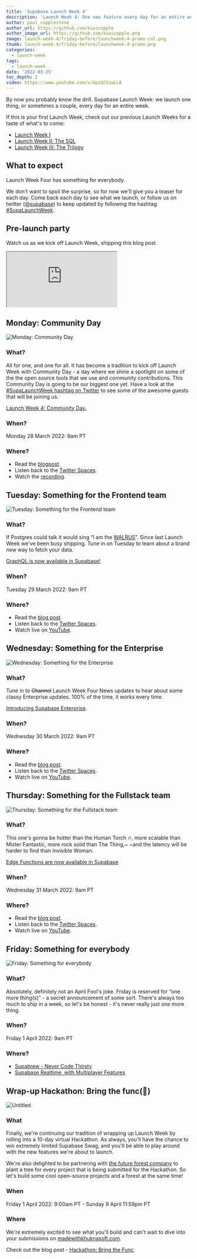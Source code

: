 ```yaml
---
title: 'Supabase Launch Week 4'
description: 'Launch Week 4: One new feature every day for an entire week. Starting Monday 28th March.'
author: paul_copplestone
author_url: https://github.com/kiwicopple
author_image_url: https://github.com/kiwicopple.png
image: launch-week-4/friday-before/launchweek-4-promo-cal.png
thumb: launch-week-4/friday-before/launchweek-4-promo.png
categories:
  - launch-week
tags:
  - launch-week
date: '2022-03-25'
toc_depth: 2
video: https://www.youtube.com/v/bpzQCViwLLA
---
```


By now you probably know the drill. Supabase Launch Week: we launch one thing, or sometimes a couple,
every day for an entire week.

If this is your first Launch Week, check out our previous Launch Weeks for a taste of what's to come:

- [Launch Week I](/blog/launch-week)
- [Launch Week II: The SQL](/blog/supabase-launch-week-sql)
- [Launch Week III: The Trilogy](/blog/supabase-launch-week-the-trilogy)

## What to expect

Launch Week Four has something for everybody.

We don't want to spoil the surprise, so for now we'll give you a teaser for each day.
Come back each day to see what we launch, or follow us on twitter ([@supabase](https://twitter.com/supabase))
to keep updated by following the hashtag [#SupaLaunchWeek](https://twitter.com/hashtag/SupaLaunchWeek).

## Pre-launch party

Watch us as we kick off Launch Week, shipping this blog post.

<div className="video-container">
  <iframe
    className="video-with-border w-full"
    src="https://www.youtube-nocookie.com/embed/bpzQCViwLLA"
    frameBorder="1"
    allow="accelerometer; autoplay; clipboard-write; encrypted-media; gyroscope; picture-in-picture"
    allowFullScreen
  ></iframe>
</div>

## Monday: Community Day

![Monday: Community Day](/images/blog/launch-week-4/friday-before/community.png)

### What?

All for one, and one for all. It has become a tradition to kick off Launch Week with Community Day -
a day where we shine a spotlight on some of the the open source tools that we use and community contributions.
This Community Day is going to be our biggest one yet.
Have a look at the [#SupaLaunchWeek hashtag on Twitter](https://twitter.com/hashtag/SupaLaunchWeek?src=hashtag_click)
to see some of the awesome guests that will be joining us.

[Launch Week 4: Community Day.](/blog/community-day)

### When?

Monday 28 March 2022: 9am PT

### Where?

- Read the [blogpost](/blog/community-day).
- Listen back to the [Twitter Spaces](https://twitter.com/i/spaces/1mnxedEZzVPJX).
- Watch the [recording](https://youtu.be/D0gIgjozOzc).

## Tuesday: Something for the Frontend team

![Tuesday: Something for the Frontend team](/images/blog/launch-week-4/friday-before/beatles.png)

### What?

If Postgres could talk it would sing “I am the <a href="/blog/2021/09/10/supabase-beta-august-2021#realtime-security-codename-walrus">WALRUS</a>”.
Since last Launch Week we've been busy shipping. Tune in on Tuesday to learn about a brand new way to fetch your data.

[GraphQL is now available in Supabase!](/blog/graphql-now-available)

### When?

Tuesday 29 March 2022: 9am PT

### Where?

- Read the [blog post](/blog/graphql-now-available).
- Listen back to the [Twitter Spaces](https://twitter.com/i/spaces/1dRKZlAQPaVJB).
- Watch live on [YouTube](https://youtu.be/fApxu_U_hdw).

## Wednesday: Something for the Enterprise

![Wednesday: Something for the Enterprise](/images/blog/launch-week-4/friday-before/channel-4-news.png)

### What?

Tune in to ~~Channel~~ Launch Week Four News updates to hear about some classy Enterprise updates.
100% of the time, it works every time.

[Introducing Supabase Enterprise](/blog/supabase-enterprise).

### When?

Wednesday 30 March 2022: 9am PT

### Where?

- Read the [blog post](/blog/supabase-enterprise).
- Listen back to the [Twitter Spaces](https://twitter.com/i/spaces/1dRKZlAdaawJB).
- Watch live on [YouTube](https://youtu.be/UZrl1cwzTDg).

## Thursday: Something for the Fullstack team

![Thursday: Something for the Fullstack team](/images/blog/launch-week-4/friday-before/fantastic.png)

### What?

This one's gonna be hotter than the Human Torch 🔥, more scalable than Mister Fantastic, more rock solid than The Thing,~
~and the latency will be harder to find than Invisible Woman.

[Edge Functions are now available in Supabase](/blog/supabase-edge-functions)

### When?

Wednesday 31 March 2022: 9am PT

### Where?

- Read the [blog post](/blog/supabase-edge-functions).
- Listen back to the [Twitter Spaces](https://twitter.com/i/spaces/1dRKZlAdaawJB).
- Watch live on [YouTube](https://youtu.be/fApxu_U_hdw).

## Friday: Something for everybody

![Friday: Something for everybody](/images/blog/launch-week-4/friday-before/turtles.png)

### What?

Absolutely, definitely not an April Fool's joke. Friday is reserved for “one more thing(s)” -
a secret announcement of some sort. There's always too much to ship in a week, so let's be honest -
it's never really just _one_ more thing.

### When?

Friday 1 April 2022: 9am PT

### Where?

- [Supabrew - Never Code Thirsty](/blog/supabrew)
- [Supabase Realtime, with Multiplayer Features](/blog/supabase-realtime-with-multiplayer-features)

## Wrap-up Hackathon: Bring the func(🕺)

![Untitled](/images/blog/launch-week-4/friday-before/dino.png)

### What

Finally, we're continuing our tradition of wrapping up Launch Week by rolling into a 10-day virtual Hackathon.
As always, you'll have the chance to win extremely limited Supabase Swag,
and you'll be able to play around with the new features we're about to launch.

We're also delighted to be partnering with [the future forest company](https://thefutureforestcompany.com/)
to plant a tree for every project that is being submitted for the Hackathon.
So let's build some cool open-source projects and a forest at the same time!

### When

Friday 1 April 2022: 9:00am PT - Sunday 9 April 11:59pm PT

### Where

We're extremely excited to see what you'll build and can't wait to dive into your submissions on
[madewithkhuknasoft.com](https://www.madewithkhuknasoft.com/).

Check out the blog post - [Hackathon: Bring the Func](/blog/hackathon-bring-the-func).
